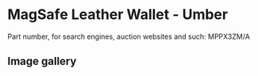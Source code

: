 
# MagSafe Leather Wallet - Umber

Part number, for search engines, auction websites and such: MPPX3ZM/A

## Image gallery

<div style={{ width: "768px" }}>
  <GalleryComponent
    images={[
      {
        original: "/everysource/MPPX3.png",
        thumbnail: "/everypreview/MPPX3.png",
      },
      {
        original: "/everysource/MPPX3_AV1.png",
        thumbnail: "/everypreview/MPPX3_AV1.png",
      },
      {
        original: "/everysource/MPPX3_AV2.png",
        thumbnail: "/everypreview/MPPX3_AV2.png",
      },
      {
        original: "/everysource/MPPX3_AV3.png",
        thumbnail: "/everypreview/MPPX3_AV3.png",
      },
      {
        original: "/everysource/MPPX3_AV4.png",
        thumbnail: "/everypreview/MPPX3_AV4.png",
      }
    ]}
  />
</div>